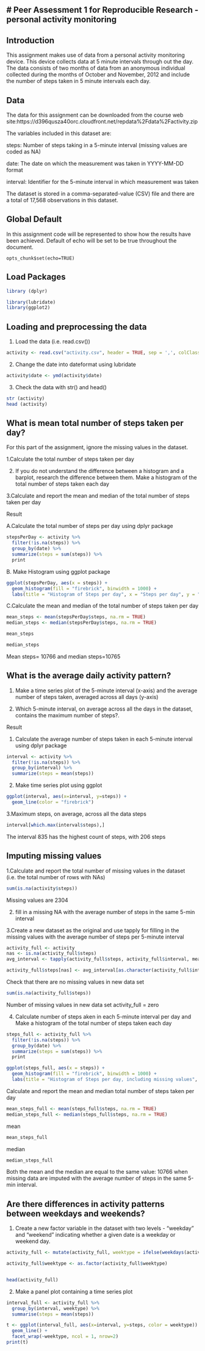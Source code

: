 
# Peer Assessment 1 for Reproducible Research - personal activity monitoring
----------------------------------------------------------------------------

## Introduction
This assignment makes use of data from a personal activity monitoring device. This device collects data at 5 minute intervals through out the day. The data consists of two months of data from an anonymous individual collected during the months of October and November, 2012 and include the number of steps taken in 5 minute intervals each day.

## Data
The data for this assignment can be downloaded from the course web site:https://d396qusza40orc.cloudfront.net/repdata%2Fdata%2Factivity.zip


The variables included in this dataset are:

steps: Number of steps taking in a 5-minute interval (missing values are coded as NA)

date: The date on which the measurement was taken in YYYY-MM-DD format

interval: Identifier for the 5-minute interval in which measurement was taken

The dataset is stored in a comma-separated-value (CSV) file and there are a total of 17,568 observations in this dataset.

## Global Default

In this assignment code will be represented to show how the results have been achieved. Default of echo will be set to be true throughout the document.


```rsetoptions
opts_chunk$set(echo=TRUE)

```

## Load Packages

```r
library (dplyr)

library(lubridate)
library(ggplot2)
```


## Loading and preprocessing the data
1. Load the data (i.e. read.csv())

```r
activity <- read.csv("activity.csv", header = TRUE, sep = ',', colClasses = c("numeric", "character","integer"))

```
                                                                          
2. Change the date into dateformat using lubridate

```r

activity$date <- ymd(activity$date)
```

3. Check the data with str() and head()
```r
str (activity)
head (activity)
```


## What is mean total number of steps taken per day?
For this part of the assignment, ignore the missing values in the dataset.

1.Calculate the total number of steps taken per day

2. If you do not understand the difference between a histogram and a barplot, research the difference between them. Make a histogram of the total number of steps taken each day

3.Calculate and report the mean and median of the total number of steps taken per day

Result

A.Calculate the total number of steps per day using dplyr package

```r
stepsPerDay <- activity %>%
  filter(!is.na(steps)) %>%
  group_by(date) %>%
  summarize(steps = sum(steps)) %>%
  print

```

B. Make Histogram using ggplot package

```r
ggplot(stepsPerDay, aes(x = steps)) +
  geom_histogram(fill = "firebrick", binwidth = 1000) +
  labs(title = "Histogram of Steps per day", x = "Steps per day", y = "Frequency")
```

C.Calculate the mean and median of the total number of steps taken per day
```r
mean_steps <- mean(stepsPerDay$steps, na.rm = TRUE)
median_steps <- median(stepsPerDay$steps, na.rm = TRUE)
```

```r
mean_steps
```

```r
median_steps
```

Mean steps= 10766 and median steps=10765

## What is the average daily activity pattern?

1. Make a time series plot of the 5-minute interval (x-axis) and the average number of steps taken, averaged across all days (y-axis)

2. Which 5-minute interval, on average across all the days in the dataset, contains the maximum number of steps?.

Result

1. Calculate the average number of steps taken in each 5-minute interval using dplyr package
```r
interval <- activity %>%
  filter(!is.na(steps)) %>%
  group_by(interval) %>%
  summarize(steps = mean(steps))
```

2. Make time series plot using ggplot

```r
ggplot(interval, aes(x=interval, y=steps)) +
  geom_line(color = "firebrick")
```

3.Maximum steps, on average, across all the data steps

```r
interval[which.max(interval$steps),]
```

The interval 835 has the highest count of steps, with 206 steps


## Imputing missing values

1.Calculate and report the total number of missing values in the dataset (i.e. the total number of rows with NAs)

```r
sum(is.na(activity$steps))
```

Missing values are 2304

2. fill in a missing NA with the average number of steps in the same 5-min interval

3.Create a new dataset as the original and use tapply for filling in the missing values with the average number of steps per 5-minute interval

```r
activity_full <- activity
nas <- is.na(activity_full$steps)
avg_interval <- tapply(activity_full$steps, activity_full$interval, mean, na.rm=TRUE, simplify=TRUE)

activity_full$steps[nas] <- avg_interval[as.character(activity_full$interval[nas])]
```

 Check that there are no missing values in new data set 
 
```r
sum(is.na(activity_full$steps))
```

Number of missing values in new data set activity_full = zero

4. Calculate number of steps aken in each 5-minute interval per day and Make a histogram of the total number of steps taken each day

```r
steps_full <- activity_full %>%
  filter(!is.na(steps)) %>%
  group_by(date) %>%
  summarize(steps = sum(steps)) %>%
  print
```


```r
ggplot(steps_full, aes(x = steps)) +
  geom_histogram(fill = "firebrick", binwidth = 1000) +
  labs(title = "Histogram of Steps per day, including missing values", x = "Steps per day", y = "Frequency")
```



Calculate and report the mean and median total number of steps taken per day

```r
mean_steps_full <- mean(steps_full$steps, na.rm = TRUE)
median_steps_full <- median(steps_full$steps, na.rm = TRUE)
```


mean
```r
mean_steps_full
```


median
```r
median_steps_full
```


Both the mean and the median are equal to the same value: 10766 when   missing data are imputed with the average number of steps in the same 5-min interval. 


## Are there differences in activity patterns between weekdays and weekends?


1. Create a new factor variable in the dataset with two levels - "weekday" and "weekend" indicating whether a given date is a weekday or weekend day.

```r

activity_full <- mutate(activity_full, weektype = ifelse(weekdays(activity_full$date) == "Saturday" | weekdays(activity_full$date) == "Sunday", "weekend", "weekday"))

activity_full$weektype <- as.factor(activity_full$weektype)


head(activity_full)
```

2. Make a panel plot containing a time series plot


```r
interval_full <- activity_full %>%
  group_by(interval, weektype) %>%
  summarise(steps = mean(steps))

t <- ggplot(interval_full, aes(x=interval, y=steps, color = weektype)) +
  geom_line() +
  facet_wrap(~weektype, ncol = 1, nrow=2)
print(t)
```
































